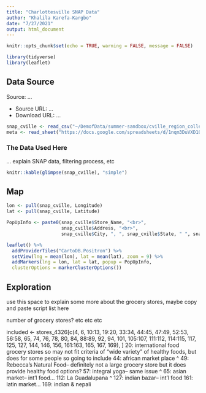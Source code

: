 ```yaml
---
title: "Charlottesville SNAP Data"
author: "Khalila Karefa-Kargbo"
date: "7/27/2021"
output: html_document
---
```

```r
knitr::opts_chunk$set(echo = TRUE, warning = FALSE, message = FALSE)

library(tidyverse)
library(leaflet)
```

## Data Source

Source: ...

* Source URL: ...
* Download URL: ...

```r
snap_cville <- read_csv("~/DemofData/summer-sandbox/cville_region_collection/data/snap_cville.csv")
meta <- read_sheet("https://docs.google.com/spreadsheets/d/1nqm3DuVXD1ObbVe_deacvT7uSLdBXfQJo3mkbqDwrVo/edit#gid=5733069", sheet = 'snap')
```

### The Data Used Here
...
explain SNAP data, filtering process, etc

```r
knitr::kable(glimpse(snap_cville), "simple")
```

## Map
```r
lon <- pull(snap_cville, Longitude)
lat <- pull(snap_cville, Latitude)

PopUpInfo <- paste0(snap_cville$Store_Name, "<br>",
                    snap_cville$Address, "<br>",
                    snap_cville$City, ", ", snap_cville$State, " ", snap_cville$Zip5)

leaflet() %>%
  addProviderTiles("CartoDB.Positron") %>%  
  setView(lng = mean(lon), lat = mean(lat), zoom = 9) %>% 
  addMarkers(lng = lon, lat = lat, popup = PopUpInfo,
  clusterOptions = markerClusterOptions())
```

## Exploration

use this space to explain some more about the grocery stores, maybe copy and paste script list here

number of grocery stores?
etc
etc
etc

included <- stores_4326[c(4, 6, 10:13, 19:20, 33:34, 44:45, 47:49, 52:53, 56:58,
                          65, 74, 76, 78, 80, 84, 88:89, 92, 94, 101, 105:107, 
                          111:112, 114:115, 117, 125, 127, 144, 146, 156, 161:163,
                          165, 167, 169), ] 
20: international food grocery stores so may not fit criteria of "wide variety" of healthy foods, but does for some people so going to include
44: african market place ^
49: Rebecca's Natural Food-- definitely not a large grocery store but it does provide healthy food options?
57: integral yoga-- same issue ^
65: asian market-- int'l food...
112: La Guadalupana ^
127: indian bazar-- int'l food
161: latin market...
169: indian & nepali

